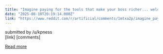 ```yaml
---
title: "Imagine paying for the tools that make your boss richer... welcome to the AI workplace"
date: "2025-08-18T20:19:14.000Z"
link: "https://www.reddit.com/r/artificial/comments/1mtxa2p/imagine_paying_for_the_tools_that_make_your_boss/"
---
```


submitted by    /u/kpness  
 [link]   [comments]

[Read more](https://www.reddit.com/r/artificial/comments/1mtxa2p/imagine_paying_for_the_tools_that_make_your_boss/)
